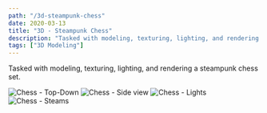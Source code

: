 ```yaml
---
path: "/3d-steampunk-chess"
date: 2020-03-13
title: "3D - Steampunk Chess"
description: "Tasked with modeling, texturing, lighting, and rendering a steampunk chess set"
tags: ["3D Modeling"]
---
```


Tasked with modeling, texturing, lighting, and rendering a steampunk chess set.

![Chess - Top-Down](./top-down.jpg)
![Chess - Side view](./side.jpg)
![Chess - Lights](./lights.jpg)
![Chess - Steams](./steams.jpg)
